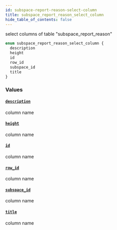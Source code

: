 ```yaml
---
id: subspace-report-reason-select-column
title: subspace_report_reason_select_column
hide_table_of_contents: false
---
```


select columns of table "subspace_report_reason"

```graphql
enum subspace_report_reason_select_column {
  description
  height
  id
  row_id
  subspace_id
  title
}
```

### Values

#### [`description`](#)

column name

#### [`height`](#)

column name

#### [`id`](#)

column name

#### [`row_id`](#)

column name

#### [`subspace_id`](#)

column name

#### [`title`](#)

column name
